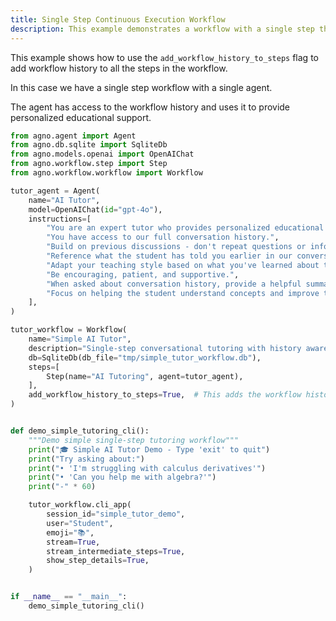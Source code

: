 ```yaml
---
title: Single Step Continuous Execution Workflow
description: This example demonstrates a workflow with a single step that is executed continuously with access to workflow history.
---
```


This example shows how to use the `add_workflow_history_to_steps` flag to add workflow history to all the steps in the workflow.

In this case we have a single step workflow with a single agent.

The agent has access to the workflow history and uses it to provide personalized educational support.

```python 01_single_step_continuous_execution_workflow.py
from agno.agent import Agent
from agno.db.sqlite import SqliteDb
from agno.models.openai import OpenAIChat
from agno.workflow.step import Step
from agno.workflow.workflow import Workflow

tutor_agent = Agent(
    name="AI Tutor",
    model=OpenAIChat(id="gpt-4o"),
    instructions=[
        "You are an expert tutor who provides personalized educational support.",
        "You have access to our full conversation history.",
        "Build on previous discussions - don't repeat questions or information.",
        "Reference what the student has told you earlier in our conversation.",
        "Adapt your teaching style based on what you've learned about the student.",
        "Be encouraging, patient, and supportive.",
        "When asked about conversation history, provide a helpful summary.",
        "Focus on helping the student understand concepts and improve their skills.",
    ],
)

tutor_workflow = Workflow(
    name="Simple AI Tutor",
    description="Single-step conversational tutoring with history awareness",
    db=SqliteDb(db_file="tmp/simple_tutor_workflow.db"),
    steps=[
        Step(name="AI Tutoring", agent=tutor_agent),
    ],
    add_workflow_history_to_steps=True,  # This adds the workflow history
)


def demo_simple_tutoring_cli():
    """Demo simple single-step tutoring workflow"""
    print("🎓 Simple AI Tutor Demo - Type 'exit' to quit")
    print("Try asking about:")
    print("• 'I'm struggling with calculus derivatives'")
    print("• 'Can you help me with algebra?'")
    print("-" * 60)

    tutor_workflow.cli_app(
        session_id="simple_tutor_demo",
        user="Student",
        emoji="📚",
        stream=True,
        stream_intermediate_steps=True,
        show_step_details=True,
    )


if __name__ == "__main__":
    demo_simple_tutoring_cli()
```
